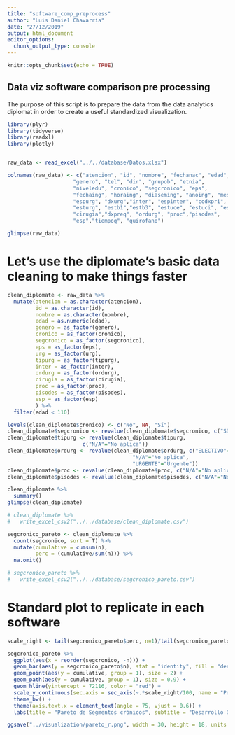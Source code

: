 ```yaml
---
title: "software_comp_preprocess"
author: "Luis Daniel Chavarría"
date: "27/12/2019"
output: html_document
editor_options: 
  chunk_output_type: console
---
```


```r
knitr::opts_chunk$set(echo = TRUE)
```

## Data viz software comparison pre processing

The purpose of this script is to prepare the data from the data analytics diplomat in order to create a useful standardized visualization.

```r
library(plyr)
library(tidyverse)
library(readxl)
library(plotly)


raw_data <- read_excel("../../database/Datos.xlsx")

colnames(raw_data) <- c("atencion", "id", "nombre", "fechanac", "edad",
                     "genero", "tel", "dir", "grupob", "etnia",
                     "niveledu", "cronico", "segcronico", "eps",
                     "fechaing", "horaing", "diaseming", "anoing", "mesing", "diaing","urg", "tipurg", 
                     "espurg", "dxurg","inter", "espinter", "codxpri", 
                     "esturg", "estb1","estb3", "estuce", "estuci", "estotal",
                     "cirugia","dxpreq", "ordurg", "proc","pisodes", 
                     "esp","tiempoq", "quirofano")

glimpse(raw_data)
```

# Let's use the diplomate's basic data cleaning to make things faster

```r

clean_diplomate <- raw_data %>% 
  mutate(atencion = as.character(atencion),
         id = as.character(id),
         nombre = as.character(nombre),
         edad = as.numeric(edad),
         genero = as_factor(genero),
         cronico = as_factor(cronico),
         segcronico = as_factor(segcronico),
         eps = as_factor(eps),
         urg = as_factor(urg),
         tipurg = as_factor(tipurg),
         inter = as_factor(inter),
         ordurg = as_factor(ordurg),
         cirugia = as_factor(cirugia),
         proc = as_factor(proc),
         pisodes = as_factor(pisodes),
         esp = as_factor(esp)
         ) %>% 
  filter(edad < 110)

levels(clean_diplomate$cronico) <- c("No", NA, "Sí")
clean_diplomate$segcronico <- revalue(clean_diplomate$segcronico, c("SD" = NA))
clean_diplomate$tipurg <- revalue(clean_diplomate$tipurg, 
                        c("N/A"="No aplica"))
clean_diplomate$ordurg <- revalue(clean_diplomate$ordurg, c("ELECTIVO"="Electivo", 
                                        "N/A"="No aplica",
                                        "URGENTE"="Urgente"))
clean_diplomate$proc <- revalue(clean_diplomate$proc, c("N/A"="No aplica"))
clean_diplomate$pisodes <- revalue(clean_diplomate$pisodes, c("N/A"="No aplica"))

clean_diplomate %>% 
  summary()
glimpse(clean_diplomate)

# clean_diplomate %>% 
#   write_excel_csv2("../../database/clean_diplomate.csv")
```

```r
segcronico_pareto <- clean_diplomate %>% 
  count(segcronico, sort = T) %>% 
  mutate(cumulative = cumsum(n),
         perc = (cumulative/sum(n))) %>% 
  na.omit()

# segcronico_pareto %>%
#   write_excel_csv2("../../database/segcronico_pareto.csv")
```

# Standard plot to replicate in each software


```r
scale_right <- tail(segcronico_pareto$perc, n=1)/tail(segcronico_pareto$cumulative, n=1)

segcronico_pareto %>%
  ggplot(aes(x = reorder(segcronico, -n))) +
  geom_bar(aes(y = segcronico_pareto$n), stat = "identity", fill = "deepskyblue4") +
  geom_point(aes(y = cumulative, group = 1), size = 2) +
  geom_path(aes(y = cumulative, group = 1), size = 0.9) +
  geom_hline(yintercept = 72116, color = "red") +
  scale_y_continuous(sec.axis = sec_axis(~.*scale_right/100, name = "Porcentaje acumulado (%)", labels = scales::percent_format())) +
  theme_bw() +
  theme(axis.text.x = element_text(angle = 75, vjust = 0.6)) +
  labs(title = "Pareto de Segmentos crónicos", subtitle = "Desarrollo Organizacional", x = 'Segmentos crónicos', y = "Pacientes")

ggsave("../visualization/pareto_r.png", width = 30, height = 18, units = "cm")

```


